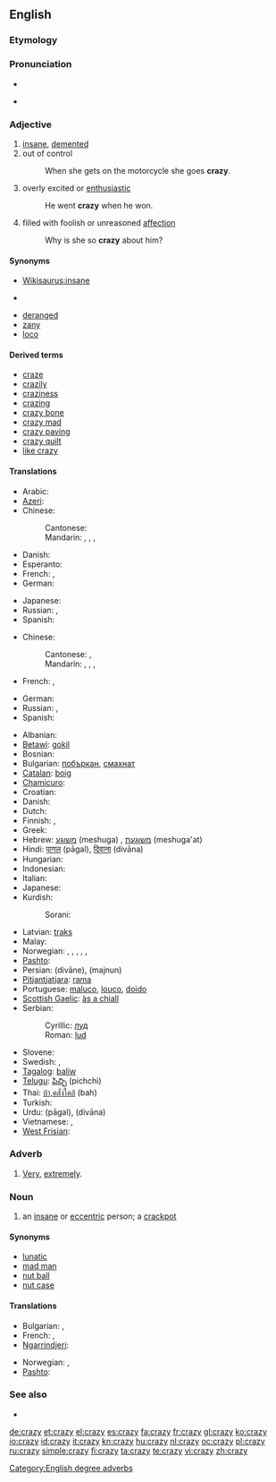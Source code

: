 ==English==

===Etymology===
{{etystub}}

===Pronunciation===
* {{IPA|/ˈkɹeɪzi/}}
* {{audio|en-us-crazy.ogg|Audio (US)}}
*: {{rhymes|eɪzi}}

===Adjective===
{{en-adj|craz|ier}}

# [[insane]], [[demented]]
# out of control
#: When she gets on the motorcycle she goes '''crazy'''.
# overly excited or [[enthusiastic]]
#: He went '''crazy''' when he won.
# filled with foolish or unreasoned [[affection]]
#: Why is she so '''crazy''' about him?

====Synonyms====
* [[Wikisaurus:insane]]
* {{sense|out of control}} {{l|en|off the chain}}
{{checksyns}}
* [[deranged]]
* [[zany]]
* [[loco]]

====Derived terms====
* [[craze]]
* [[crazily]]
* [[craziness]]
* [[crazing]]
* [[crazy bone]]
* [[crazy mad]]
* [[crazy paving]]
* [[crazy quilt]]
* [[like crazy]]

====Translations====
{{trans-top|insane, demented}}
* Arabic: {{t|ar|مجنون|tr=majnuun|sc=Arab}}
* [[Azeri]]: {{t|az|dəli}}
* Chinese:
*: Cantonese: {{t|yue|癡線|sc=Hani}}
*: Mandarin: {{t|zh|瘋狂|sc=Hani}},  {{t|zh|疯狂|tr=fēngkuáng|sc=Hani}},  {{t|zh|瘋|sc=Hani}},  {{t|zh| 疯|tr=fēng|sc=Hani}}
* Danish: {{t|da|skør}}
* Esperanto: {{t|eo|freneza}}
* French: {{t+|fr|fou|m}}, {{t+|fr|folle|f}}
* German: {{t|de|verrückt}}
{{trans-mid}}
* Japanese: {{t|ja|狂しい|tr=くるおしい, kuruoshii|sc=Jpan}}
* Russian: {{t|ru|сумасшедший|tr=sumasšédšij}}, {{t+|ru|безумный|tr=bezúmnyj}}
* Spanish: {{t|es|loco}}
{{trans-bottom}}

{{trans-top|out of control}}
* Chinese:
*: Cantonese: {{t|yue|顛|sc=Hani}}, {{t|yue|癡線|sc=Hani}}
*: Mandarin: {{t-|cmn|瘋|sc=Hani}},  {{t-|cmn|疯|tr=fēng|sc=Hani}},  {{t|cmn|瘋狂|sc=Hani}},  {{t-|cmn|疯狂|tr=fēngkuáng|sc=Hani}}
* French: {{t+|fr|fou|m}}, {{t+|fr|folle|f}}
{{trans-mid}}
* German: {{t|de|verrückt}}
* Russian: {{t|ru|сумасшедший|tr=sumasšédšij}}, {{t+|ru|безумный|tr=bezúmnyj}}
* Spanish: {{t|es|loco}}
{{trans-bottom}}

{{checktrans-top}}
* Albanian: {{t-|sq|marrë|xs=Albanian}}
* [[Betawi]]: [[gokil]]
* Bosnian: {{t-|bs|lud|m}}
* Bulgarian: [[побъркан]], [[смахнат]]
* [[Catalan]]: [[boig]]
* [[Chamicuro]]: {{tø|ccc|matitu}}
* Croatian: {{t+|hr|lud}}
* Danish: {{t-|da|skør}}
* Dutch: {{t+|nl|gek}}
* Finnish: {{t+|fi|hullu}}, {{t-|fi|mielenvikainen}}
* Greek: {{t+|el|τρελός|tr=trelos}}
* Hebrew: [[משוגע]] (meshuga) {{m}}, [[משוגעת]] (meshuga'at) {{f}}
* Hindi: [[पागल]] (pāgal), [[दिवाना]] (divāna)
* Hungarian: {{t+|hu|őrült}}
* Indonesian: {{t+|id|gila|xs=Indonesian}}
* Italian: {{t+|it|pazzo}}
* Japanese: {{t|ja|頭のおかしい|tr=atama-no okashii}}
* Kurdish:
*: Sorani: {{t|ku|شێت|tr=shaet|sc=ku-Arab}}
{{trans-mid}}
* Latvian: [[traks]]
* Malay: {{t-|ms|gila|xs=Malay}}
* Norwegian: {{t+|no|gal}}, {{t-|no|galen}}, {{t-|no|gæren}}, {{t-|no|sinnsyk}}, {{t-|no|sprø}}, {{t-|no|vanvittig}}
* [[Pashto]]: {{t-|ps|لېونى|m|tr=lewanai|sc=ps-Arab|xs=Pashto}}
* Persian: {{fa-Arab|[[ديوانه]]}} (divāne),  {{fa-Arab|[[مجنون]]}} (majnun)
* [[Pitjantjatjara]]: [[rama]]
* Portuguese: [[maluco]], [[louco]], [[doido]]
* [[Scottish Gaelic]]: [[às a chiall]]
* Serbian:
*: Cyrillic: [[луд]] {{m}}
*: Roman: [[lud]] {{m}}
* Slovene: {{t+|sl|nor}}
* Swedish: {{t+|sv|galen}}, {{t+|sv|stollig}}
* [[Tagalog]]: [[baliw]]
* [[Telugu]]: [[పిచ్చి]] (pichchi)
* Thai: [[บ้า,คลั่งใคล้]] (bah)
* Turkish: {{t+|tr|deli}}
* Urdu: {{ur-Arab|[[پاگل]]}} (pāgal), {{ur-Arab|[[دیوانہ]]}} (divāna)
* Vietnamese: {{t+|vi|điên|xs=Vietnamese}}, {{t+|vi|khùng|xs=Vietnamese}}
* [[West Frisian]]: {{t-|fy|gek|xs=West Frisian}}
{{trans-bottom}}

===Adverb===
{{en-adv}}

# {{slang}} [[very|Very]], [[extremely]].

===Noun===
{{en-noun|crazies}}

# an [[insane]]  or [[eccentric]] person; a [[crackpot]]

====Synonyms====
* [[lunatic]]
* [[mad man]]
* [[nut ball]]
* [[nut case]]

====Translations====
{{trans-top|an insane or eccentric person}}
* Bulgarian: {{t|bg|смахнат}},  {{t|bg|побъркан}}
* French: {{t+|fr|fou|m}},  {{t+|fr|folle|f}}
* [[Ngarrindjeri]]: {{tø|nay|wurangi}}
{{trans-mid}}
* Norwegian: {{t-|no|galning|m}}, {{t-|no|gærning|m}}
* [[Pashto]]: {{t-|ps|لېونى|m|tr=lewanai|sc=ps-Arab|xs=Pashto}}
{{trans-bottom}}

===See also===
* {{pedialite}}

[[Category:English degree adverbs]]

[[de:crazy]]
[[et:crazy]]
[[el:crazy]]
[[es:crazy]]
[[fa:crazy]]
[[fr:crazy]]
[[gl:crazy]]
[[ko:crazy]]
[[io:crazy]]
[[id:crazy]]
[[it:crazy]]
[[kn:crazy]]
[[hu:crazy]]
[[nl:crazy]]
[[oc:crazy]]
[[pl:crazy]]
[[ru:crazy]]
[[simple:crazy]]
[[fi:crazy]]
[[ta:crazy]]
[[te:crazy]]
[[vi:crazy]]
[[zh:crazy]]
